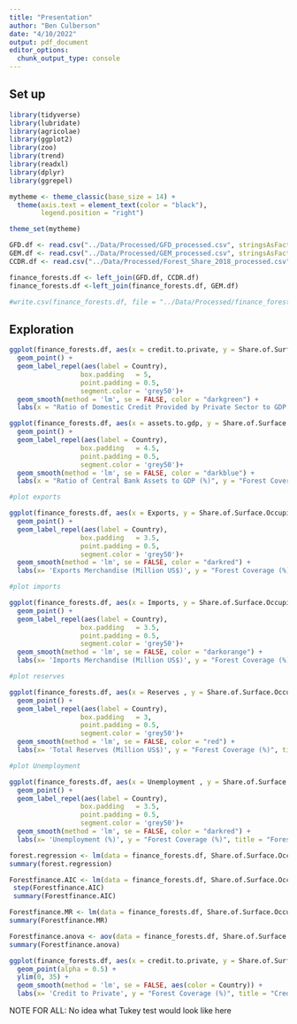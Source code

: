```yaml
---
title: "Presentation"
author: "Ben Culberson"
date: "4/10/2022"
output: pdf_document
editor_options: 
  chunk_output_type: console
---
```


## Set up

```r
library(tidyverse)
library(lubridate)
library(agricolae)
library(ggplot2)
library(zoo)
library(trend)
library(readxl)
library(dplyr)
library(ggrepel)

mytheme <- theme_classic(base_size = 14) +
  theme(axis.text = element_text(color = "black"), 
        legend.position = "right")

theme_set(mytheme)
```

```r
GFD.df <- read.csv("../Data/Processed/GFD_processed.csv", stringsAsFactors = TRUE)
GEM.df <- read.csv("../Data/Processed/GEM_processed.csv", stringsAsFactors = TRUE)
CCDR.df <- read.csv("../Data/Processed/Forest_Share_2018_processed.csv", stringsAsFactors = TRUE)

finance_forests.df <- left_join(GFD.df, CCDR.df)
finance_forests.df <-left_join(finance_forests.df, GEM.df)

```

```r
#write.csv(finance_forests.df, file = "../Data/Processed/finance_forests.csv", row.names=FALSE)
```

## Exploration

```r
ggplot(finance_forests.df, aes(x = credit.to.private, y = Share.of.Surface.Occupied.by.Forest)) + 
  geom_point() +
  geom_label_repel(aes(label = Country),
                  box.padding   = 5, 
                  point.padding = 0.5,
                  segment.color = 'grey50')+
  geom_smooth(method = 'lm', se = FALSE, color = "darkgreen") +
  labs(x = "Ratio of Domestic Credit Provided by Private Sector to GDP (%)", y = "Forest Coverage (%)", title = "Forest Coverage and Private Credit")
```
```r
ggplot(finance_forests.df, aes(x = assets.to.gdp, y = Share.of.Surface.Occupied.by.Forest, label=Country)) + 
  geom_point() +
  geom_label_repel(aes(label = Country),
                  box.padding   = 4.5, 
                  point.padding = 0.5,
                  segment.color = 'grey50')+
  geom_smooth(method = 'lm', se = FALSE, color = "darkblue") +
  labs(x = "Ratio of Central Bank Assets to GDP (%)", y = "Forest Coverage (%)", title = "Forest Coverage and Central Bank Assets")
```
```r
#plot exports 

ggplot(finance_forests.df, aes(x = Exports, y = Share.of.Surface.Occupied.by.Forest, label=Country)) + 
  geom_point() +
  geom_label_repel(aes(label = Country),
                  box.padding   = 3.5, 
                  point.padding = 0.5,
                  segment.color = 'grey50')+
  geom_smooth(method = 'lm', se = FALSE, color = "darkred") +
  labs(x= 'Exports Merchandise (Million US$)', y = "Forest Coverage (%)", title = "Forest Coverage to Exports")
```
```r
#plot imports 

ggplot(finance_forests.df, aes(x = Imports, y = Share.of.Surface.Occupied.by.Forest, label=Country)) + 
  geom_point() +
  geom_label_repel(aes(label = Country),
                  box.padding   = 3.5, 
                  point.padding = 0.5,
                  segment.color = 'grey50')+
  geom_smooth(method = 'lm', se = FALSE, color = "darkorange") +
  labs(x= 'Imports Merchandise (Million US$)', y = "Forest Coverage (%)", title = "Forest Coverage to Imports")
```
```r
#plot reserves 

ggplot(finance_forests.df, aes(x = Reserves , y = Share.of.Surface.Occupied.by.Forest, label=Country)) + 
  geom_point() +
  geom_label_repel(aes(label = Country),
                  box.padding   = 3, 
                  point.padding = 0.5,
                  segment.color = 'grey50')+
  geom_smooth(method = 'lm', se = FALSE, color = "red") +
  labs(x= 'Total Reserves (Million US$)', y = "Forest Coverage (%)", title = "Forest Coverage and Total Reserves")
```
```r
#plot Unemployment 

ggplot(finance_forests.df, aes(x = Unemployment , y = Share.of.Surface.Occupied.by.Forest, label=Country)) + 
  geom_point() +
  geom_label_repel(aes(label = Country),
                  box.padding   = 3.5, 
                  point.padding = 0.5,
                  segment.color = 'grey50')+
  geom_smooth(method = 'lm', se = FALSE, color = "darkred") +
  labs(x= 'Unemployment (%)', y = "Forest Coverage (%)", title = "Forest Coverage to Percent Unemployment")
```


```r
forest.regression <- lm(data = finance_forests.df, Share.of.Surface.Occupied.by.Forest ~ credit.to.private)
summary(forest.regression)

```

```r
Forestfinance.AIC <- lm(data = finance_forests.df, Share.of.Surface.Occupied.by.Forest ~ credit.to.private + assets.to.gdp + Reserves)
 step(Forestfinance.AIC)
 summary(Forestfinance.AIC)

Forestfinance.MR <- lm(data = finance_forests.df, Share.of.Surface.Occupied.by.Forest ~ credit.to.private + assets.to.gdp + Reserves)
summary(Forestfinance.MR)

```

```r
Forestfinance.anova <- aov(data = finance_forests.df, Share.of.Surface.Occupied.by.Forest ~ credit.to.private)
summary(Forestfinance.anova)
```

```r
ggplot(finance_forests.df, aes(x = credit.to.private, y = Share.of.Surface.Occupied.by.Forest, color = Country)) + 
  geom_point(alpha = 0.5) +
  ylim(0, 35) +
  geom_smooth(method = 'lm', se = FALSE, aes(color = Country)) +
  labs(x= 'Credit to Private', y = "Forest Coverage (%)", title = "Credit to Private to Total Reserves")

```

NOTE FOR ALL: No idea what Tukey test would look like here
